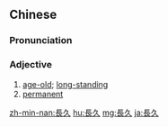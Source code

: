 {{also|长久}}
==Chinese==
{{zh-forms|s=长久}}

===Pronunciation===
{{zh-pron
|m=chángjiǔ
|c=coeng4 gau2
|mn=tiông-kiú/tn̂g-kú
|cat=a
}}

===Adjective===
{{zh-adj}}

# [[age-old]]; [[long-standing]]
# [[permanent]]

{{zh-cat|Intermediate}}

[[zh-min-nan:長久]]
[[hu:長久]]
[[mg:長久]]
[[ja:長久]]